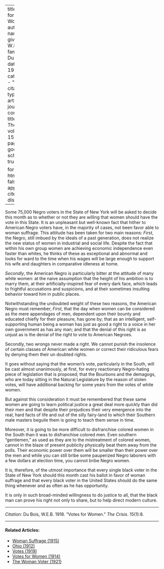 
---
title: 'Votes for Women'
author:
  - name:
      given: W.E.B.
      family: Du Bois
date: May 1918
categories: 
  - ""
citation: 
  type: article-journal
  container-title: The Crisis
  volume: 15
  issue: 1
  page: 8
google-scholar: true

format:
  html:
    toc: false
    appendix-cite-as: display
---


Some 75,000 Negro voters in the State of New York will be asked to decide this month as to whether or not they are willing that women should have the vote in this State. It is an unpleas­ant but well-known fact that hither­ to American Negro voters have, in the majority of cases, not been favor able to woman suffrage. This attitude has been taken for two main reasons: *First*, the Negro, still imbued by the ideals of a past genera­tion, does not realize the new status of women in industrial and social life. Despite the fact that within his own­ group women are achieving economic independence even faster than whites, he thinks of these as excep­tional and abnormal and looks for­ ward to the time when his wages will be large enough to support his wife and daughters in comparative idleness at home.

*Secondly*, the American Negro is particularly bitter at the attitude of many white women: at the naive assumption that the height of his am­bition is to marry them, at their arti­ficially-inspired fear of every dark face, which leads to frightful accusa­tions and suspicions, and at their sometimes insulting behavior toward him in public places.

Notwithstanding the undoubted weight of these two reasons, the American Negro must remember, *First*, that the day when women can be considered as the mere appendages of men, dependent upon their bounty and educated chiefly for their pleasure, has gone by; that as an in­telligent, self-supporting human be­ing a woman has just as good a right to a voice in her own government as has any man; and that the denial of this right is as unjust as is the denial of the right to vote to American Negroes.

Secondly, two wrongs never made a right. We cannot punish the insolence of certain classes of American white women or correct their ridicu­lous fears by denying them their un­ doubted rights.

It goes without saying that the women's vote, particularly in the South, will be cast almost unanimously, at first, for every reactionary Negro-hating piece of legislation that is proposed; that the Bourbons and the demagogs, who are today sitting in the Natural Legislature by the reason of stolen votes, will have additional backing for some years from the votes of white women.

But against this consideration it must be remembered that these same women are going to learn political justice a great deal more quickly than did their men and that despite their prejudices their very emergence into the real, hard facts of life and out of the silly fairy-land to which their Southern male masters beguile them is going to teach them sense in time.

Moreover, it is going to be more difficult to disfranchise colored women in the South than it was to disfranchise colored men. Even southern "gentlemen," as used as they are to the mistreatment of colored wom­en, cannot in the blaze of present publicity physically beat them away from the polls. Their economic power over them will be smaller than their power over the men and while you can still bribe some pauperized Negro laborers with a few dollars at election time, you cannot bribe Negro women.



It is, therefore, of the utmost importance that every single black voter in the State of New York should this month cast his ballot in favor of woman suffrage and that every black voter in the United States should do the same thing whenever and as often as he has opportunity.

It is only in such broad-minded willingness to do justice to all, that the black man can prove his right not only to share, but to help direct modern culture.

__________
*Citation:* Du Bois, W.E.B. 1918. "Votes for Women." *The Crisis*. 15(1):8.
<!-- Similar articles start here -->

<hr>
#### Related Articles:

* [Woman Suffrage (1915)](/Volumes/09/06/womansuffrage.html)
* [Ohio (1912)](/Volumes/04/04/ohio.html)
* [Votes (1919)](/Volumes/19/02/votes.html)
* [Votes for Women (1914)](/Volumes/08/04/votes_for_women.html)
* [The Woman Voter (1921)](/Volumes/21/05/woman_voter.html)

<!-- Similar articles end here -->